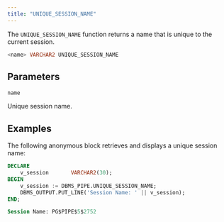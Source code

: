 ```yaml
---
title: "UNIQUE_SESSION_NAME"
---
```


The `UNIQUE_SESSION_NAME` function returns a name that is unique to the current session.

```sql
<name> VARCHAR2 UNIQUE_SESSION_NAME
```

## Parameters

`name`

 Unique session name.

## Examples

The following anonymous block retrieves and displays a unique session name:

```sql
DECLARE
    v_session       VARCHAR2(30);
BEGIN
    v_session := DBMS_PIPE.UNIQUE_SESSION_NAME;
    DBMS_OUTPUT.PUT_LINE('Session Name: ' || v_session);
END;

Session Name: PG$PIPE$5$2752
```
